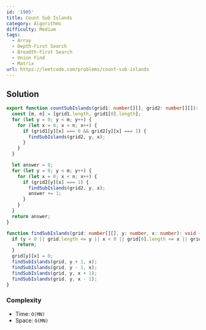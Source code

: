 ```yaml
---
id: '1905'
title: Count Sub Islands
category: Algorithms
difficulty: Medium
tags:
  - Array
  - Depth-First Search
  - Breadth-First Search
  - Union Find
  - Matrix
url: https://leetcode.com/problems/count-sub-islands
---
```


## Solution

```typescript filename="solution.ts" copy
export function countSubIslands(grid1: number[][], grid2: number[][]): number {
  const [m, n] = [grid1.length, grid1[0].length];
  for (let y = 0; y < m; y++) {
    for (let x = 0; x < n; x++) {
      if (grid1[y][x] === 0 && grid2[y][x] === 1) {
        findSubIslands(grid2, y, x);
      }
    }
  }

  let answer = 0;
  for (let y = 0; y < m; y++) {
    for (let x = 0; x < n; x++) {
      if (grid2[y][x] === 1) {
        findSubIslands(grid2, y, x);
        answer += 1;
      }
    }
  }
  return answer;
}

function findSubIslands(grid: number[][], y: number, x: number): void {
  if (y < 0 || grid.length <= y || x < 0 || grid[0].length <= x || grid[y][x] === 0) {
    return;
  }
  grid[y][x] = 0;
  findSubIslands(grid, y + 1, x);
  findSubIslands(grid, y - 1, x);
  findSubIslands(grid, y, x + 1);
  findSubIslands(grid, y, x - 1);
}
```

### Complexity

- Time: `O(MN)`
- Space: `O(MN)`
